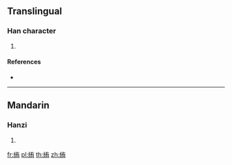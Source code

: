 {{character info/new}}
==Translingual==

===Han character===
{{Han char|rn=120|rad=糸|as=06|sn=12|four=|canj=VFKB}}

# {{defn|Han|sort=糸06}}

====References====
* {{Han ref|kx=0922.230|dkj=27423|hdz=53391.080|uh=7D60|ud=32096}}

----

==Mandarin==

===Hanzi===
{{cmn-hanzi|pin=[[gǎi]] ([[gai3]])|wg=kai<sup>3</sup>}}

# {{defn|lang=cmn|sort=糸06}}

[[fr:絠]]
[[pl:絠]]
[[th:絠]]
[[zh:絠]]